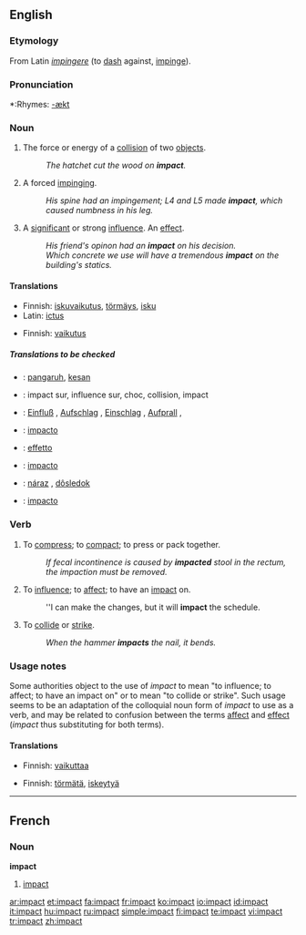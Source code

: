 ==English==

===Etymology===
From Latin ''[[impingere]]'' (to [[dash]] against, [[impinge]]).

===Pronunciation===
*:Rhymes: [[Rhymes:English:-ækt|-ækt]]

===Noun===
{{en-noun}}

# The force or energy of a [[collision]] of two [[object]]s.
#:''The hatchet cut the wood on '''impact'''.''
# {{context|mainly|medicine}} A forced [[impinge|impinging]].
#:''His spine had an impingement; L4 and L5 made '''impact''', which caused numbness in his leg.''
# {{colloquial}} A [[significant]] or strong [[influence]]. An [[effect]].
#:''His friend's opinon had an '''impact''' on his decision.''
#:''Which concrete we use will have a tremendous '''impact''' on the building's statics.''

====Translations====
{{trans-top|The force or energy of a collision of two objects}}
*Finnish: [[iskuvaikutus]], [[törmäys]], [[isku]]
*Latin: [[ictus]]
{{trans-mid}}
{{trans-bottom}}

{{trans-top|A forced impinging}}
{{trans-mid}}
{{trans-bottom}}

{{trans-top|A significant or strong influence}}
*Finnish: [[vaikutus]]
{{trans-mid}}
{{trans-bottom}}

=====Translations to be checked=====
{{checktrans}}
{{top}}
*{{ttbc|Malay}}: [[pangaruh]], [[kesan]]
*{{ttbc|French}}: impact sur, influence sur, choc, collision, impact
*{{ttbc|German}}: [[Einfluß]] {{m}}, [[Aufschlag]] {{m}}, [[Einschlag]] {{m}}, [[Aufprall]] {{m}},
*{{ttbc|Interlingua}}: [[impacto]]
{{mid}}
*{{ttbc|Italian}}: [[effetto]]
*{{ttbc|Portuguese}}: [[impacto]] {{m}}
*{{ttbc|Slovak}}: [[náraz]] {{m}}, [[dôsledok]] {{m}}
*{{ttbc|Spanish}}: [[impacto]] {{m}}
{{bottom}}

===Verb===
{{en-verb}}

# To [[compress]]; to [[compact]]; to press or pack together.
#:''If fecal incontinence is caused by '''impacted''' stool in the rectum, the impaction must be removed.''
# {{nonstandard}} To [[influence]]; to [[affect]]; to have an [[impact#Noun|impact]] on.
#:''I can make the changes, but it will '''impact''' the schedule.
# To [[collide]] or [[strike]].
#:''When the hammer '''impacts''' the nail, it bends.''

===Usage notes===
Some authorities object to the use of ''impact'' to mean "to influence; to affect; to have an impact on" or to mean "to collide or strike".  Such usage seems to be an adaptation of the colloquial noun form of ''impact'' to use as a verb, and may be related to confusion between the terms [[affect]] and [[effect]] (''impact'' thus substituting for both terms).

====Translations====
{{rfc-level|Translations at L4+ not in L3 POS section}}
{{trans-top|To compress}}
{{trans-mid}}
{{trans-bottom}}

{{trans-top|To influence}}
*Finnish: [[vaikuttaa]]
{{trans-mid}}
{{trans-bottom}}

{{trans-top|To collide or strike}}
*Finnish: [[törmätä]], [[iskeytyä]]
{{trans-mid}}
{{trans-bottom}}

----

==French==

===Noun===
'''impact'''

# [[impact]]

[[ar:impact]]
[[et:impact]]
[[fa:impact]]
[[fr:impact]]
[[ko:impact]]
[[io:impact]]
[[id:impact]]
[[it:impact]]
[[hu:impact]]
[[ru:impact]]
[[simple:impact]]
[[fi:impact]]
[[te:impact]]
[[vi:impact]]
[[tr:impact]]
[[zh:impact]]
